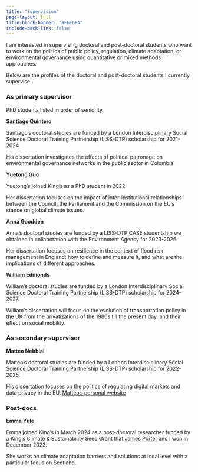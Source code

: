 ```yaml
---
title: "Supervision"
page-layout: full
title-block-banner: "#E6E6FA"
include-back-link: false
---
```


I am interested in supervising doctoral and post-doctoral students who want to work on the politics of public policy, regulation, climate adaptation, or environmental governance using quantitative or mixed methods approaches.  

Below are the profiles of the doctoral and post-doctoral students I currently supervise.

::: panel-tabset
### As primary supervisor

PhD students listed in order of seniority. 

**Santiago Quintero**

Santiago's doctoral studies are funded by a London Interdisciplinary Social Science Doctoral Training Partnership (LISS-DTP) scholarship for 2021-2024. 

His dissertation investigates the effects of political patronage on environmental governance networks in the public sector in Colombia.

**Yuetong Guo**

Yuetong's joined King's as a PhD student in 2022. 

Her dissertation focuses on the impact of inter-institutional relationships between the Council, the Parliament and the Commission on the EU's stance on global climate issues. 

**Anna Goodden**

Anna's doctoral studies are funded by a LISS-DTP CASE studentship we obtained in collaboration with the Environment Agency for 2023-2026. 

Her dissertation focuses on resilience in the context of flood risk management in England: how to define and measure it, and what are the implications of different approaches.

**William Edmonds**

William's doctoral studies are funded by a London Interdisciplinary Social Science Doctoral Training Partnership (LISS-DTP) scholarship for 2024-2027.

William's dissertation will focus on the evolution of transportation policy in the UK from the privatizations of the 1980s till the present day, and their effect on social mobility.


### As secondary supervisor


**Matteo Nebbiai**

Matteo's doctoral studies are funded by a London Interdisciplinary Social Science Doctoral Training Partnership (LISS-DTP) scholarship for 2022-2025. 

His dissertation focuses on the politics of regulating digital markets and data privacy in the EU.
[Matteo's personal website](https://www.matteonebbiai.site/)


### Post-docs

**Emma Yule** 

Emma joined King's in March 2024 as a post-doctoral researcher funded by a King's Climate & Sustainability Seed Grant that [James Porter](https://www.kcl.ac.uk/people/james-porter) and I won in December 2023. 

She works on climate adaptation barriers and solutions at local level with a particular focus on Scotland. 

:::